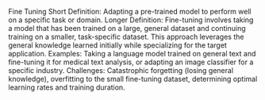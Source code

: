 Fine Tuning
Short Definition: Adapting a pre-trained model to perform well on a specific task or domain.
Longer Definition: Fine-tuning involves taking a model that has been trained on a large, general dataset and continuing training on a smaller, task-specific dataset. This approach leverages the general knowledge learned initially while specializing for the target application.
Examples: Taking a language model trained on general text and fine-tuning it for medical text analysis, or adapting an image classifier for a specific industry.
Challenges: Catastrophic forgetting (losing general knowledge), overfitting to the small fine-tuning dataset, determining optimal learning rates and training duration.